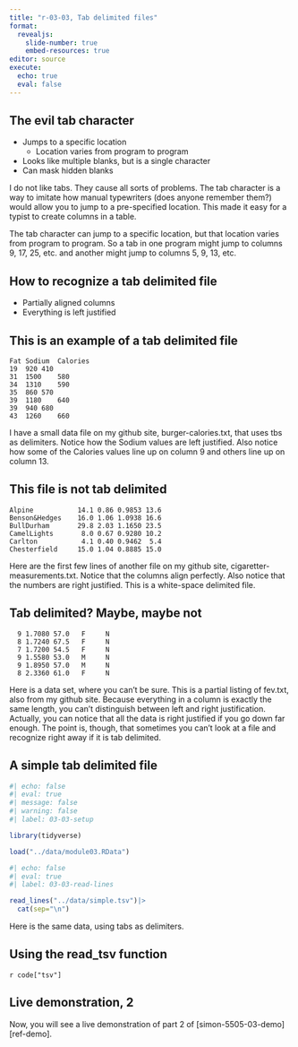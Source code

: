 ```yaml
---
title: "r-03-03, Tab delimited files"
format: 
  revealjs:
    slide-number: true
    embed-resources: true
editor: source
execute: 
  echo: true
  eval: false
---
```


## The evil tab character

-   Jumps to a specific location
    -   Location varies from program to program
-   Looks like multiple blanks, but is a single character
-   Can mask hidden blanks

::: notes

I do not like tabs. They cause all sorts of problems. The tab character is a way to imitate how manual typewriters (does anyone remember them?) would allow you to jump to a pre-specified location. This made it easy for a typist to create columns in a table.

The tab character can jump to a specific location, but that location varies from program to program. So a tab in one program might jump to columns 9, 17, 25, etc. and another might jump to columns 5, 9, 13, etc.

:::

## How to recognize a tab delimited file

-   Partially aligned columns
-   Everything is left justified

## This is an example of a tab delimited file

```{}
Fat	Sodium	Calories
19	920	410
31	1500	580
34	1310	590
35	860	570
39	1180	640
39	940	680
43	1260	660
```

::: notes

I have a small data file on my github site, burger-calories.txt, that uses tbs as delimiters. Notice how the Sodium values are left justified.  Also notice how some of the Calories values line up on column 9 and others line up on column 13.

:::

## This file is not tab delimited

```{}
Alpine           14.1 0.86 0.9853 13.6
Benson&Hedges    16.0 1.06 1.0938 16.6
BullDurham       29.8 2.03 1.1650 23.5
CamelLights       8.0 0.67 0.9280 10.2
Carlton           4.1 0.40 0.9462  5.4
Chesterfield     15.0 1.04 0.8885 15.0
```

::: notes

Here are the first few lines of another file on my github site, cigaretter-measurements.txt. Notice that the columns align perfectly. Also notice that the numbers are right justified. This is a white-space delimited file.

:::

## Tab delimited? Maybe, maybe not

```{}
  9 1.7080 57.0   F     N
  8 1.7240 67.5   F     N
  7 1.7200 54.5   F     N
  9 1.5580 53.0   M     N
  9 1.8950 57.0   M     N
  8 2.3360 61.0   F     N
```

::: notes

Here is a data set, where you can't be sure. This is a partial listing of fev.txt, also from my github site. Because everything in a column is exactly the same length, you can't distinguish between left and right justification. Actually, you can notice that all the data is right justified if you go down far enough. The point is, though, that sometimes you can't look at a file and recognize right away if it is tab delimited.

:::

## A simple tab delimited file

```r
#| echo: false
#| eval: true
#| message: false
#| warning: false
#| label: 03-03-setup

library(tidyverse)

load("../data/module03.RData")
```

```r
#| echo: false
#| eval: true
#| label: 03-03-read-lines

read_lines("../data/simple.tsv")|> 
  cat(sep="\n")
```


::: notes

Here is the same data, using tabs as delimiters.

:::

## Using the read_tsv function

`r code["tsv"]`

## Live demonstration, 2

Now, you will see a live demonstration of part 2 of [simon-5505-03-demo][ref-demo].

